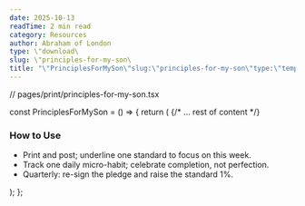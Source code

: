 ```yaml
---
date: 2025-10-13
readTime: 2 min read
category: Resources
author: Abraham of London
type: \"download\
slug: \"principles-for-my-son\
title: "\"PrinciplesForMySon\"slug:\"principles-for-my-son\"type:\"template\"slug:\"principles-for-my-son\"type:\"Download\"title:\"PrinciplesForMySon\"date:2025-10-13author:\"AbrahamofLondon\"readTime:2minreadcategory:\"Resources\""
---
```


// pages/print/principles-for-my-son.tsx

const PrinciplesForMySon = () => {
  return (
    <BrandFrame title="Principles for My Son" subtitle="Twelve standards. One fatherson pledge. Reviewed weekly, renewed quarterly." >
      {/* ... rest of content */}
      <h3 className="mt-10">How to Use</h3>
      <ul className="list-disc pl-5 space-y-2">
        <li>Print and post; underline one standard to focus on this week.</li>
        <li>Track one daily micro-habit; celebrate completion, not perfection.</li>
        <li>Quarterly: re-sign the pledge and raise the standard 1%.</li>
      </ul>
    </BrandFrame>
  );
};
